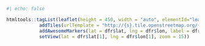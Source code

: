 ```r
#| echo: false

htmltools::tagList(leaflet(height = 450, width = "auto", elementId="leaflet-raukr") %>%
            addTiles(urlTemplate = "http://{s}.tile.openstreetmap.org/{z}/{x}/{y}.png") %>%
            addAwesomeMarkers(lat = dfr$lat, lng = dfr$lon, label = dfr$label, popup = dfr$address, icon = icons) %>%
            setView(lat = dfr$lat[1], lng = dfr$lon[1], zoom = 15))
```
